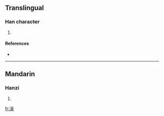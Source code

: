 ==Translingual==

===Han character===
{{Han char|rn=85|rad=水|as=10|sn=13|four=3614<sub>3</sub>|canj=水竹日十 (EHAJ)}}

# {{defn|Han|sort=水10}}

====References====
* {{Han ref|kx=0643.241|dkj=18066|hdz=31701.040|uh=6EDC|ud=28380|bh=DE5C|bd=56924}}

----

==Mandarin==

===Hanzi===
{{cmn-hanzi|pin=[[gāo]] ([[gao1]]), [[háo]] ([[hao2]]), [[zè]] ([[ze4]])|wg=kao<sup>1</sup>, hao<sup>2</sup>, tse<sup>4</sup>}}

# {{defn|Mandarin|sort=水10}}

[[fr:滜]]